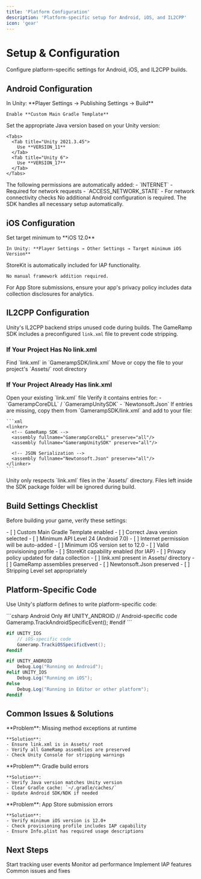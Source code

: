 ```yaml
---
title: 'Platform Configuration'
description: 'Platform-specific setup for Android, iOS, and IL2CPP'
icon: 'gear'
---
```


# Setup & Configuration

Configure platform-specific settings for Android, iOS, and IL2CPP builds.

## Android Configuration

<Steps>
  <Step title="Enable Custom Gradle Template">
    In Unity: **Player Settings → Publishing Settings → Build**

    Enable **Custom Main Gradle Template**
  </Step>

  <Step title="Java Version">
    Set the appropriate Java version based on your Unity version:

    <Tabs>
      <Tab title="Unity 2021.3.45">
        Use **VERSION_11**
      </Tab>
      <Tab title="Unity 6">
        Use **VERSION_17**
      </Tab>
    </Tabs>
  </Step>

  <Step title="Automatic Permissions">
    The following permissions are automatically added:
    - `INTERNET` - Required for network requests
    - `ACCESS_NETWORK_STATE` - For network connectivity checks
  </Step>
</Steps>

<Info>
No additional Android configuration is required. The SDK handles all necessary setup automatically.
</Info>

## iOS Configuration

<Steps>
  <Step title="Minimum iOS Version">
    Set target minimum to **iOS 12.0**

    In Unity: **Player Settings → Other Settings → Target minimum iOS Version**
  </Step>

  <Step title="StoreKit Framework">
    StoreKit is automatically included for IAP functionality.

    No manual framework addition required.
  </Step>
</Steps>

<Note>
For App Store submissions, ensure your app's privacy policy includes data collection disclosures for analytics.
</Note>

## IL2CPP Configuration

Unity's IL2CPP backend strips unused code during builds. The GameRamp SDK includes a preconfigured `link.xml` file to prevent code stripping.

### If Your Project Has No link.xml

<Steps>
  <Step title="Locate the File">
    Find `link.xml` in `GamerampSDK/link.xml`
  </Step>

  <Step title="Move to Assets Root">
    Move or copy the file to your project's `Assets/` root directory
  </Step>
</Steps>

### If Your Project Already Has link.xml

<Steps>
  <Step title="Open Existing File">
    Open your existing `link.xml` file
  </Step>

  <Step title="Check for Entries">
    Verify it contains entries for:
    - `GamerampCoreDLL` / `GamerampUnitySDK`
    - `Newtonsoft.Json`
  </Step>

  <Step title="Merge if Missing">
    If entries are missing, copy them from `GamerampSDK/link.xml` and add to your file:

    ```xml
    <linker>
      <!-- GameRamp SDK -->
      <assembly fullname="GamerampCoreDLL" preserve="all"/>
      <assembly fullname="GamerampUnitySDK" preserve="all"/>

      <!-- JSON Serialization -->
      <assembly fullname="Newtonsoft.Json" preserve="all"/>
    </linker>
    ```
  </Step>
</Steps>

<Warning>
Unity only respects `link.xml` files in the `Assets/` directory. Files left inside the SDK package folder will be ignored during build.
</Warning>

## Build Settings Checklist

Before building your game, verify these settings:

<Tabs>
  <Tab title="Android">
    <Checklist>
      - [ ] Custom Main Gradle Template enabled
      - [ ] Correct Java version selected
      - [ ] Minimum API Level 24 (Android 7.0)
      - [ ] Internet permission will be auto-added
    </Checklist>
  </Tab>

  <Tab title="iOS">
    <Checklist>
      - [ ] Minimum iOS version set to 12.0
      - [ ] Valid provisioning profile
      - [ ] StoreKit capability enabled (for IAP)
      - [ ] Privacy policy updated for data collection
    </Checklist>
  </Tab>

  <Tab title="IL2CPP">
    <Checklist>
      - [ ] link.xml present in Assets/ directory
      - [ ] GameRamp assemblies preserved
      - [ ] Newtonsoft.Json preserved
      - [ ] Stripping Level set appropriately
    </Checklist>
  </Tab>
</Tabs>

## Platform-Specific Code

Use Unity's platform defines to write platform-specific code:

<CodeGroup>
```csharp Android Only
#if UNITY_ANDROID
    // Android-specific code
    Gameramp.TrackAndroidSpecificEvent();
#endif
```

```csharp iOS Only
#if UNITY_IOS
    // iOS-specific code
    Gameramp.TrackiOSSpecificEvent();
#endif
```

```csharp Platform Detection
#if UNITY_ANDROID
    Debug.Log("Running on Android");
#elif UNITY_IOS
    Debug.Log("Running on iOS");
#else
    Debug.Log("Running in Editor or other platform");
#endif
```
</CodeGroup>

## Common Issues & Solutions

<AccordionGroup>
  <Accordion title="IL2CPP Build Errors">
    **Problem**: Missing method exceptions at runtime

    **Solution**:
    - Ensure link.xml is in Assets/ root
    - Verify all GameRamp assemblies are preserved
    - Check Unity Console for stripping warnings
  </Accordion>

  <Accordion title="Android Build Fails">
    **Problem**: Gradle build errors

    **Solution**:
    - Verify Java version matches Unity version
    - Clear Gradle cache: `~/.gradle/caches/`
    - Update Android SDK/NDK if needed
  </Accordion>

  <Accordion title="iOS Archive Issues">
    **Problem**: App Store submission errors

    **Solution**:
    - Verify minimum iOS version is 12.0+
    - Check provisioning profile includes IAP capability
    - Ensure Info.plist has required usage descriptions
  </Accordion>
</AccordionGroup>

## Next Steps

<CardGroup cols={2}>
  <Card
    title="Analytics"
    icon="chart-line"
    href="/sdks/unity/analytics"
  >
    Start tracking user events
  </Card>
  <Card
    title="Ads Tracking"
    icon="rectangle-ad"
    href="/sdks/unity/ads"
  >
    Monitor ad performance
  </Card>
  <Card
    title="In-App Purchases"
    icon="shopping-cart"
    href="/sdks/unity/iap"
  >
    Implement IAP features
  </Card>
  <Card
    title="Troubleshooting"
    icon="wrench"
    href="/sdks/unity/troubleshooting"
  >
    Common issues and fixes
  </Card>
</CardGroup>